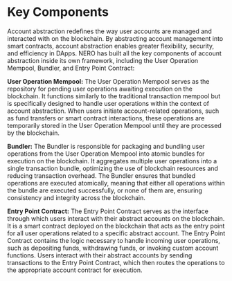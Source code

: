 # Key Components

Account abstraction redefines the way user accounts are managed and interacted with on the blockchain. By abstracting account management into smart contracts, account abstraction enables greater flexibility, security, and efficiency in DApps. NERO has built all the key components of account abstraction inside its own framework, including the User Operation Mempool, Bundler, and Entry Point Contract:

**User Operation Mempool:** The User Operation Mempool serves as the repository for pending user operations awaiting execution on the blockchain. It functions similarly to the traditional transaction mempool but is specifically designed to handle user operations within the context of account abstraction. When users initiate account-related operations, such as fund transfers or smart contract interactions, these operations are temporarily stored in the User Operation Mempool until they are processed by the blockchain.

**Bundler:** The Bundler is responsible for packaging and bundling user operations from the User Operation Mempool into atomic bundles for execution on the blockchain. It aggregates multiple user operations into a single transaction bundle, optimizing the use of blockchain resources and reducing transaction overhead. The Bundler ensures that bundled operations are executed atomically, meaning that either all operations within the bundle are executed successfully, or none of them are, ensuring consistency and integrity across the blockchain.

**Entry Point Contract:** The Entry Point Contract serves as the interface through which users interact with their abstract accounts on the blockchain. It is a smart contract deployed on the blockchain that acts as the entry point for all user operations related to a specific abstract account. The Entry Point Contract contains the logic necessary to handle incoming user operations, such as depositing funds, withdrawing funds, or invoking custom account functions. Users interact with their abstract accounts by sending transactions to the Entry Point Contract, which then routes the operations to the appropriate account contract for execution.